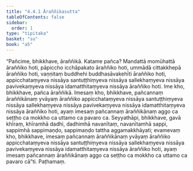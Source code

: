 ```yaml
---
title: "4.4.1 Āraññikasutta"
tableOfContents: false
sidebar:
  order: 1
type: "tipitaka"
basket: "su"
book: "a5"
---
```



<DynamicBreadcrumb />

<Division number="181" book="a5" bookNo="16" page="193">

<Paragraph number="1073" book="a5">
“Pañcime, bhikkhave, āraññikā. Katame pañca? Mandattā momūhattā āraññiko hoti, pāpiccho icchāpakato āraññiko hoti, ummādā cittakkhepā āraññiko hoti, vaṇṇitaṃ buddhehi buddhasāvakehīti āraññiko hoti, appicchataṃyeva nissāya santuṭṭhiṃyeva nissāya sallekhaṃyeva nissāya pavivekaṃyeva nissāya idamatthitaṃyeva nissāya āraññiko hoti. Ime kho, bhikkhave, pañca āraññikā. Imesaṃ kho, bhikkhave, pañcannaṃ āraññikānaṃ yvāyaṃ āraññiko appicchataṃyeva nissāya santuṭṭhiṃyeva nissāya sallekhaṃyeva nissāya pavivekaṃyeva nissāya idamatthitaṃyeva nissāya āraññiko hoti, ayaṃ imesaṃ pañcannaṃ āraññikānaṃ aggo ca seṭṭho ca mokkho ca uttamo ca pavaro ca.
</Paragraph>

<Paragraph number="1074" book="a5">
Seyyathāpi, bhikkhave, gavā khīraṃ, khīramhā dadhi, dadhimhā navanītaṃ, navanītamhā sappi, sappimhā sappimaṇḍo, sappimaṇḍo tattha aggamakkhāyati; evamevaṃ kho, bhikkhave, imesaṃ pañcannaṃ āraññikānaṃ yvāyaṃ āraññiko appicchataṃyeva nissāya santuṭṭhiṃyeva nissāya sallekhaṃyeva nissāya pavivekaṃyeva nissāya idamatthitaṃyeva nissāya āraññiko hoti, ayaṃ imesaṃ pañcannaṃ āraññikānaṃ aggo ca seṭṭho ca mokkho ca uttamo ca pavaro cā”ti.

</Paragraph>
</Division>

<Paragraph number="1075" type="center" book="a5">
Paṭhamaṃ.
</Paragraph>